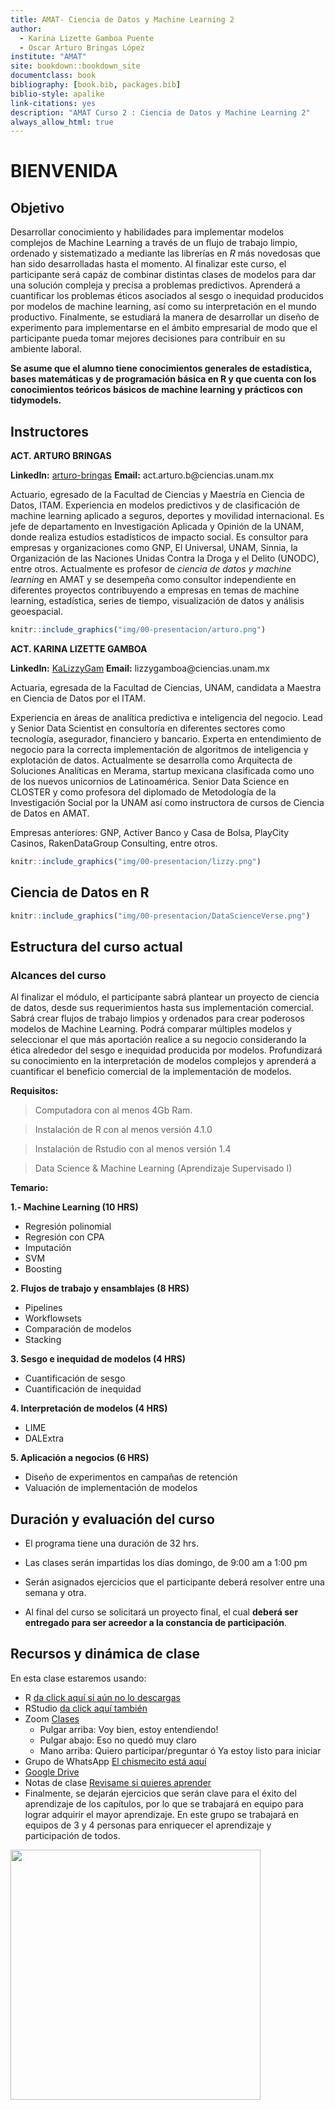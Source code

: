 ```yaml
--- 
title: AMAT- Ciencia de Datos y Machine Learning 2
author:
  - Karina Lizette Gamboa Puente
  - Oscar Arturo Bringas López
institute: "AMAT"
site: bookdown::bookdown_site
documentclass: book
bibliography: [book.bib, packages.bib]
biblio-style: apalike
link-citations: yes
description: "AMAT Curso 2 : Ciencia de Datos y Machine Learning 2"
always_allow_html: true
---
```


# BIENVENIDA {-}

## Objetivo {-}

Desarrollar conocimiento y habilidades para implementar modelos complejos de Machine Learning a través de un flujo de trabajo limpio, ordenado y sistematizado a mediante las librerías en *R* más novedosas que han sido desarrolladas hasta el momento. Al finalizar este curso, el participante será capáz de combinar distintas clases de modelos para dar una solución compleja y precisa a problemas predictivos. Aprenderá a cuantificar los problemas éticos asociados al sesgo o inequidad producidos por modelos de machine learning, así como su interpretación en el mundo productivo. Finalmente, se estudiará la manera de desarrollar un diseño de experimento para implementarse en el ámbito empresarial de modo que el participante pueda tomar mejores decisiones para contribuir en su ambiente laboral.


::: {.infobox .important data-latex="{important}"}
**Se asume que el alumno tiene conocimientos generales de estadística, bases matemáticas y de programación básica en R y que cuenta con los conocimientos teóricos básicos de machine learning y prácticos con tidymodels.**
:::


## Instructores {-} 

**ACT. ARTURO BRINGAS** 

**LinkedIn:** [arturo-bringas](https://www.linkedin.com/in/arturo-bringas/)
**Email:** act.arturo.b@ciencias.unam.mx

Actuario, egresado de la Facultad de Ciencias y Maestría en Ciencia de Datos, ITAM. 
Experiencia en modelos predictivos y de clasificación de machine learning aplicado a seguros, deportes y movilidad internacional. Es jefe de departamento en Investigación Aplicada y Opinión de la UNAM, donde realiza estudios estadísticos de impacto social. Es consultor para empresas y organizaciones como GNP, El Universal, UNAM, Sinnia, la Organización de las Naciones Unidas Contra la Droga y el Delito (UNODC), entre otros. Actualmente es profesor de *ciencia de datos y machine learning* en AMAT y se desempeña como consultor independiente en diferentes proyectos contribuyendo a empresas en temas de machine learning, estadística, series de tiempo, visualización de datos y análisis geoespacial.

```r
knitr::include_graphics("img/00-presentacion/arturo.png")
```


**ACT. KARINA LIZETTE GAMBOA** 

**LinkedIn:** [KaLizzyGam ](https://www.linkedin.com/in/kalizzygam/)
**Email:**  lizzygamboa@ciencias.unam.mx

Actuaria, egresada de la Facultad de Ciencias, UNAM, candidata a Maestra en
Ciencia de Datos por el ITAM.

Experiencia en áreas de analítica predictiva e inteligencia del negocio. Lead y Senior
Data Scientist en consultoría en diferentes sectores como tecnología, asegurador,
financiero y bancario. Experta en entendimiento de negocio para la correcta
implementación de algoritmos de inteligencia y explotación de datos.
Actualmente se desarrolla como Arquitecta de Soluciones Analíticas en Merama,
startup mexicana clasificada como uno de los nuevos unicornios de Latinoamérica.
Senior Data Science en CLOSTER y como profesora del diplomado de Metodología
de la Investigación Social por la UNAM así como instructora de cursos de Ciencia de
Datos en AMAT.

Empresas anteriores: GNP, Activer Banco y Casa de Bolsa, PlayCity Casinos,
RakenDataGroup Consulting, entre otros.

```r
knitr::include_graphics("img/00-presentacion/lizzy.png")
```

## Ciencia de Datos en R {-}

```r
knitr::include_graphics("img/00-presentacion/DataScienceVerse.png")
```
 


## Estructura del curso actual {-}

### Alcances del curso {-}

Al finalizar el módulo, el participante sabrá plantear un proyecto de ciencia de datos, desde sus requerimientos hasta sus implementación comercial. Sabrá crear flujos de trabajo limpios y ordenados para crear poderosos modelos de Machine Learning. Podrá comparar múltiples modelos y seleccionar el que más aportación realice a su negocio considerando la ética alrededor del sesgo e inequidad producida por modelos. Profundizará su conocimiento en la interpretación de modelos complejos y aprenderá a cuantificar el beneficio comercial de la implementación de modelos. 

**Requisitos:**

> Computadora con al menos 4Gb Ram. 

> Instalación de R con al menos versión 4.1.0

> Instalación de Rstudio con al menos versión 1.4

> Data Science & Machine Learning (Aprendizaje Supervisado I)


**Temario:**

**1.- Machine Learning (10 HRS)**

* Regresión polinomial
* Regresión con CPA
* Imputación
* SVM
* Boosting

**2. Flujos de trabajo y ensamblajes (8 HRS)**

* Pipelines
* Workflowsets
* Comparación de modelos
* Stacking

**3. Sesgo e inequidad de modelos (4 HRS)**

* Cuantificación de sesgo
* Cuantificación de inequidad

**4. Interpretación de modelos (4 HRS)**

* LIME
* DALExtra

**5. Aplicación a negocios (6 HRS)**

* Diseño de experimentos en campañas de retención
* Valuación de implementación de modelos

## Duración y evaluación del curso {-}

* El programa tiene una duración de 32 hrs.

* Las clases serán impartidas los días domingo, de 9:00 am a 1:00 pm 

* Serán asignados ejercicios que el participante deberá resolver entre una semana y otra.

* Al final del curso se solicitará un proyecto final, el cual **deberá ser entregado para ser acreedor a la constancia de participación**.


## Recursos y dinámica de clase {-}

En esta clase estaremos usando: 

* R [da click aquí si aún no lo descargas](https://cran.r-project.org/)
* RStudio [da click aquí también](https://www.rstudio.com/products/rstudio/download/)
* Zoom [Clases](https://us02web.zoom.us/j/5155440751?pwd=YzJCOGF0VnlZdlZlS0Fpc3MvZEhadz09)
  - Pulgar arriba: Voy bien, estoy entendiendo! 
  - Pulgar abajo: Eso no quedó muy claro
  - Mano arriba: Quiero participar/preguntar ó Ya estoy listo para iniciar 
* Grupo de WhatsApp [El chismecito está aquí](https://chat.whatsapp.com/GgL9amuW4W8LALV6oqqvzu)
* [Google Drive](https://drive.google.com/drive/folders/1mlDGHvUy-81qfvQi_iB7tqMb9yhy3vyh?usp=sharing)
* Notas de clase [Revisame si quieres aprender](https://acturio.github.io/amt22_03intro2mls2/) 
* Finalmente, se dejarán ejercicios que serán clave para el éxito del aprendizaje de los capítulos, por lo que se trabajará en equipo para lograr adquirir el mayor aprendizaje. En este grupo se trabajará en equipos de 3 y 4 personas para enriquecer el aprendizaje y participación de todos.




<div class="watermark"><img src="img/header.png" width="400"></div>


